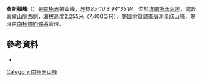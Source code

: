{{Coord|85|10|S|94|35|W|source:GNIS|display=title}}

'''查斯頓峰'''（{{lang-en|'''Chastain Peak'''}}）是[[南極洲|南極洲]]的山峰，座標''85°10′S 94°35′W''，位於[[埃爾斯沃思地|埃爾斯沃思地]]，處於[[蒂爾山脈|蒂爾山脈]]西側，海拔高度2,255米（7,400英尺），[[美國地質調查局|美國地質調查局]]測量該山峰，現時由[[南極條約體系|南極條約體系]]管理。

==參考資料==
* {{usgs-gazetteer|id=2678}}

{{DEFAULTSORT:Chastain Peak}}
[[Category:南極洲山峰|Category:南極洲山峰]]


{{EllsworthLand-geo-stub}}
